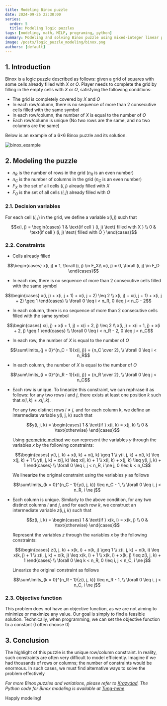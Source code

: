 ```yaml
---
title: Modeling Binox puzzle
date: 2024-09-25 22:30:00
series:
  order: 5
  title: Modeling logic puzzles
tags: [modeling, math, MILP, programing, python]
summary: Modeling and solving Binox puzzle using mixed-integer linear programming.
image: /posts/logic_puzzle_modeling/binox.png
authors: [default]
---
```



## 1. Introduction
Binox is a logic puzzle described as follows: given a grid of squares with some cells already filled with $X$ or $O$.
Player needs to complete the grid by filling in the empty cells with $X$ or $O$, satisfying the following conditions:
- The grid is completely covered by $X$ and $O$
- In each row/column, there is no sequence of more than 2 consecutive cells filled with the same symbol
- In each row/column, the number of $X$ is equal to the number of $O$
- Each row/column is unique (No two rows are the same, and no two columns are the same)

Below is an example of a 6×6 Binox puzzle and its solution.

![binox_example](/posts/logic_puzzle_modeling/binox.png)

## 2. Modeling the puzzle
- $n_R$ is the number of rows in the grid ($n_R$ is an even number)
- $n_C$ is the number of columns in the grid ($n_C$ is an even number)
- $F_X$ is the set of all cells $(i, j)$ already filled with $X$
- $F_O$ is the set of all cells $(i, j)$ already filled with $O$

### 2.1. Decision variables
For each cell $(i, j)$ in the grid, we define a variable $x(i, j)$ such that
```math
x(i, j) = \begin{cases}
  1 & \text{if cell } (i, j) \text{ filled with X } \\
  0 & \text{if cell } (i, j) \text{ filled with O }
\end{cases}
```

### 2.2. Constraints

- Cells already filled
```math
\begin{cases}
    x(i, j) = 1, \forall (i, j) \in F_X\\
    x(i, j) = 0, \forall (i, j) \in F_O
\end{cases}
```

- In each row, there is no sequence of more than 2 consecutive cells filled with the same symbol
```math
\begin{cases}
    x(i, j) + x(i, j + 1) + x(i, j + 2) \leq 2 \\
    x(i, j) + x(i, j + 1) + x(i, j + 2) \geq 1
\end{cases}
\\ \forall 0 \leq i < n_R, 0 \leq j < n_C - 2
```

- In each column, there is no sequence of more than 2 consecutive cells filled with the same symbol
```math
\begin{cases}
    x(i, j) + x(i + 1, j) + x(i + 2, j) \leq 2 \\
    x(i, j) + x(i + 1, j) + x(i + 2, j) \geq 1
\end{cases}
\\ \forall 0 \leq i < n_R - 2, 0 \leq j < n_C
```

- In each row, the number of $X$ is equal to the number of $O$
```math
\sum\limits_{j = 0}^{n_C - 1}{x(i, j)} = {n_C \over 2}, \\ \forall 0 \leq i < n_R
```

- In each column, the number of $X$ is equal to the number of $O$
```math
\sum\limits_{i = 0}^{n_R - 1}{x(i, j)} = {n_R \over 2}, \\ \forall 0 \leq j < n_C
```


- Each row is unique. To linearize this constraint, we can rephrase it as follows:
for any two rows $i$ and $j$, there exists at least one position $k$ such that $x(i, k) \ne x(j, k)$.

  For any two distinct rows $i \ne j$, and for each column k, we define an intermediate variable y(i, j, k) such that
  ```math
  y(i, j, k) = \begin{cases}
    1 & \text{if } x(i, k) = x(j, k) \\
    0 & \text{otherwise}
  \end{cases}
  ```
  Using [geometric method](/en/blog/modeling-tips-trick#2-modeling-nonlinear-constraints-geometrically)
  we can represent the variables $y$ through the variables $x$ by the following constraints:
  ```math
  \begin{cases}
    y(i, j, k) + x(i, k) + x(j, k) \geq 1 \\
    y(i, j, k) + x(i, k) \leq x(j, k) + 1 \\
    y(i, j, k) + x(j, k) \leq x(i, k) + 1 \\
    x(i, k) + x(j, k) \leq y(i, j, k) + 1
  \end{cases} \\ \forall 0 \leq i, j < n_R, i \ne j, 0 \leq k < n_C
  ```
  We linearize the original constraint using the variables $y$ as follows
  ```math
  \sum\limits_{k = 0}^{n_C - 1}{y(i, j, k)} \leq n_C - 1, \\ \forall 0 \leq i, j < n_R, i \ne j
  ```

- Each column is unique. Similarly to the above condition, for any two distinct columns $i$ and $j$,
and for each row $k$, we construct an intermediate variable $z(i, j, k)$ such that
  ```math
  z(i, j, k) = \begin{cases}
    1 & \text{if } x(k, i) = x(k, j) \\
    0 & \text{otherwise}
  \end{cases}
  ```
  Represent the variables $z$ through the variables $x$ by the following constraints:
  ```math
  \begin{cases}
    z(i, j, k) + x(k, i) + x(k, j) \geq 1 \\
    z(i, j, k) + x(k, i) \leq x(k, j) + 1 \\
    z(i, j, k) + x(k, j) \leq x(k, i) + 1 \\
    x(k, i) + x(k, j) \leq z(i, j, k) + 1
  \end{cases}
  \\ \forall 0 \leq k < n_R, 0 \leq i, j < n_C, i \ne j
  ```
  Linearize the original constraint as follows
  ```math
  \sum\limits_{k = 0}^{n_R - 1}{z(i, j, k)} \leq n_R - 1, \\ \forall 0 \leq i, j < n_C, i \ne j
  ```

### 2.3. Objective function
This problem does not have an objective function, as we are not aiming to minimize
or maximize any value. Our goal is simply to find a feasible solution. Technically,
when programming, we can set the objective function to a constant (I often choose 0)

## 3. Conclusion

The highlight of this puzzle is the unique row/column constraint. In reality,
such constraints are often very difficult to model efficiently. Imagine if we
had thousands of rows or columns; the number of constraints would be enormous.
In such cases, we must find alternative ways to solve the problem effectively

*For more Binox puzzles and variations, please refer to [Krazydad](https://krazydad.com/binox/).
The Python code for Binox modeling is available at
[Tung-hehe](https://github.com/Tung-hehe/logic-puzzles-solver/blob/main/src/puzzles/binox.py)*

Happly modeling! <Twemoji emoji="clinking-beer-mugs" />
